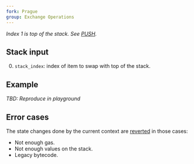 ```yaml
---
fork: Prague
group: Exchange Operations
---
```


*Index 1 is top of the stack. See [PUSH](/#60).*

## Stack input

0. `stack_index`: index of item to swap with top of the stack.

## Example

*TBD: Reproduce in playground*

## Error cases

The state changes done by the current context are [reverted](#FD) in those cases:
- Not enough gas.
- Not enough values on the stack.
- Legacy bytecode.
